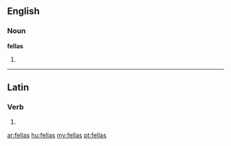 ==English==

===Noun===
'''fellas'''

# {{plural of|[[fella]]}}

----

==Latin==

===Verb===
{{la-verb-form|fellās}}

# {{conjugation of|fello|fellō|2|s|pres|act|ind|lang=la}}

[[ar:fellas]]
[[hu:fellas]]
[[my:fellas]]
[[pt:fellas]]